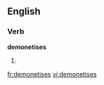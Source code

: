 
==English==

===Verb===
'''demonetises'''

# {{third-person singular of|[[demonetise]]}}

[[fr:demonetises]]
[[vi:demonetises]]
